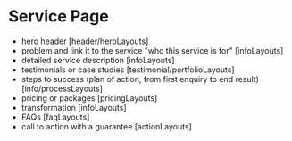 

<Meta of={Stories} />

# Service Page

- hero header [header/heroLayouts]
- problem and link it to the service "who this service is for" [infoLayouts]
- detailed service description [infoLayouts]
- testimonials or case studies [testimonial/portfolioLayouts]
- steps to success (plan of action, from first enquiry to end result) [info/processLayouts]
- pricing or packages [pricingLayouts]
- transformation [infoLayouts]
- FAQs [faqLayouts]
- call to action with a guarantee [actionLayouts]

<Controls of={Stories.Default} />
<Canvas of={Stories.Default} sourceState="shown" withToolbar="true" />
